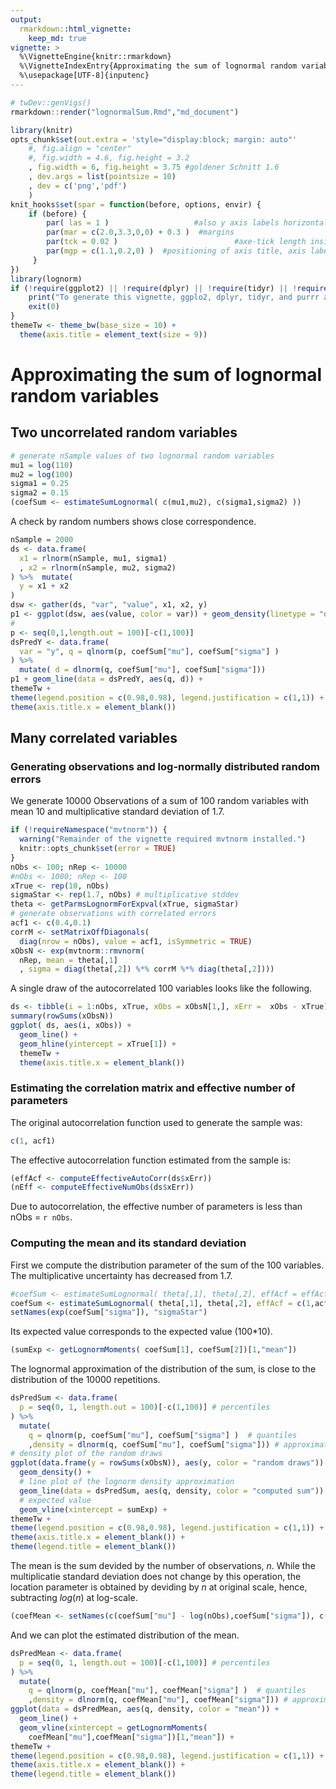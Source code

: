 ```yaml
---
output: 
  rmarkdown::html_vignette: 
    keep_md: true
vignette: >
  %\VignetteEngine{knitr::rmarkdown}
  %\VignetteIndexEntry{Approximating the sum of lognormal random variables}
  %\usepackage[UTF-8]{inputenc}
---
```

```r
# twDev::genVigs()
rmarkdown::render("lognormalSum.Rmd","md_document") 
```

```r
library(knitr)
opts_chunk$set(out.extra = 'style="display:block; margin: auto"'
    #, fig.align = "center"
    #, fig.width = 4.6, fig.height = 3.2
    , fig.width = 6, fig.height = 3.75 #goldener Schnitt 1.6
    , dev.args = list(pointsize = 10)
    , dev = c('png','pdf')
    )
knit_hooks$set(spar = function(before, options, envir) {
    if (before) {
        par( las = 1 )                   #also y axis labels horizontal
        par(mar = c(2.0,3.3,0,0) + 0.3 )  #margins
        par(tck = 0.02 )                          #axe-tick length inside plots             
        par(mgp = c(1.1,0.2,0) )  #positioning of axis title, axis labels, axis
     }
})
library(lognorm) 
if (!require(ggplot2) || !require(dplyr) || !require(tidyr) || !require(purrr)) {
	print("To generate this vignette, ggplo2, dplyr, tidyr, and purrr are required.")
	exit(0)
}
themeTw <- theme_bw(base_size = 10) + 
  theme(axis.title = element_text(size = 9))
```

# Approximating the sum of lognormal random variables

## Two uncorrelated random variables
```r
# generate nSample values of two lognormal random variables
mu1 = log(110)
mu2 = log(100)
sigma1 = 0.25
sigma2 = 0.15
(coefSum <- estimateSumLognormal( c(mu1,mu2), c(sigma1,sigma2) ))
```

A check by random numbers shows close correspondence.

```r
nSample = 2000
ds <- data.frame(
  x1 = rlnorm(nSample, mu1, sigma1)
  , x2 = rlnorm(nSample, mu2, sigma2)
) %>%  mutate(
  y = x1 + x2
)
dsw <- gather(ds, "var", "value", x1, x2, y)
p1 <- ggplot(dsw, aes(value, color = var)) + geom_density(linetype = "dotted")
#
p <- seq(0,1,length.out = 100)[-c(1,100)]
dsPredY <- data.frame(
  var = "y", q = qlnorm(p, coefSum["mu"], coefSum["sigma"] )
) %>%
  mutate( d = dlnorm(q, coefSum["mu"], coefSum["sigma"]))
p1 + geom_line(data = dsPredY, aes(q, d)) +
themeTw +
theme(legend.position = c(0.98,0.98), legend.justification = c(1,1)) +
theme(axis.title.x = element_blank())
```

## Many correlated variables 

### Generating observations and log-normally distributed random errors

We generate 10000 Observations of a sum of 100 random variables 
with mean 10 and multiplicative standard deviation
of 1.7.

```r
if (!requireNamespace("mvtnorm")) {
  warning("Remainder of the vignette required mvtnorm installed.")
  knitr::opts_chunk$set(error = TRUE) 
}
nObs <- 100; nRep <- 10000
#nObs <- 1000; nRep <- 100
xTrue <- rep(10, nObs)
sigmaStar <- rep(1.7, nObs) # multiplicative stddev 
theta <- getParmsLognormForExpval(xTrue, sigmaStar)
# generate observations with correlated errors
acf1 <- c(0.4,0.1)
corrM <- setMatrixOffDiagonals(
  diag(nrow = nObs), value = acf1, isSymmetric = TRUE)
xObsN <- exp(mvtnorm::rmvnorm(
  nRep, mean = theta[,1]
  , sigma = diag(theta[,2]) %*% corrM %*% diag(theta[,2])))
```

A single draw of the autocorrelated 100 variables looks like the following.
```r
ds <- tibble(i = 1:nObs, xTrue, xObs = xObsN[1,], xErr =  xObs - xTrue)
summary(rowSums(xObsN))
ggplot( ds, aes(i, xObs)) +
  geom_line() +
  geom_hline(yintercept = xTrue[1]) +
  themeTw +   
  theme(axis.title.x = element_blank())
```

### Estimating the correlation matrix and effective number of parameters

The original autocorrelation function used to generate the sample was:
```r
c(1, acf1)
```

The effective autocorrelation function estimated from the sample is:
```r
(effAcf <- computeEffectiveAutoCorr(ds$xErr))
(nEff <- computeEffectiveNumObs(ds$xErr))
```

Due to autocorrelation, the effective number of parameters is less than 
nObs = `r nObs`.

### Computing the mean and its standard deviation

First we compute the distribution parameter of the sum of the 100 variables.
The multiplicative uncertainty has decreased from 1.7.

```r
#coefSum <- estimateSumLognormal( theta[,1], theta[,2], effAcf = effAcf )
coefSum <- estimateSumLognormal( theta[,1], theta[,2], effAcf = c(1,acf1) )
setNames(exp(coefSum["sigma"]), "sigmaStar")
```

Its expected value corresponds to the expected value (100*10).

```r
(sumExp <- getLognormMoments( coefSum[1], coefSum[2])[1,"mean"])
```

The lognormal approximation of the distribution of the sum, is close to the
distribution of the 10000 repetitions.

```r
dsPredSum <- data.frame(
  p = seq(0, 1, length.out = 100)[-c(1,100)] # percentiles
) %>%
  mutate( 
    q = qlnorm(p, coefSum["mu"], coefSum["sigma"] )  # quantiles
    ,density = dlnorm(q, coefSum["mu"], coefSum["sigma"])) # approximated density
# density plot of the random draws
ggplot(data.frame(y = rowSums(xObsN)), aes(y, color = "random draws")) + 
  geom_density() +
  # line plot of the lognorm density approximation
  geom_line(data = dsPredSum, aes(q, density, color = "computed sum")) +
  # expected value
  geom_vline(xintercept = sumExp) +
themeTw +
theme(legend.position = c(0.98,0.98), legend.justification = c(1,1)) +
theme(axis.title.x = element_blank()) +
theme(legend.title = element_blank())
```
The mean is the sum devided by the number of observations, $n$.
While the multiplicatie standard deviation does not change by this operation,
the location parameter is obtained by deviding by $n$ at original scale, hence,
subtracting $log(n)$ at log-scale.
```r
(coefMean <- setNames(c(coefSum["mu"] - log(nObs),coefSum["sigma"]), c("mu","sigma")))
```

And we can plot the estimated distribution of the mean.
```r
dsPredMean <- data.frame(
  p = seq(0, 1, length.out = 100)[-c(1,100)] # percentiles
) %>%
  mutate( 
    q = qlnorm(p, coefMean["mu"], coefMean["sigma"] )  # quantiles
    ,density = dlnorm(q, coefMean["mu"], coefMean["sigma"])) # approximated density
ggplot(data = dsPredMean, aes(q, density, color = "mean")) +
  geom_line() +
  geom_vline(xintercept = getLognormMoments(
    coefMean["mu"],coefMean["sigma"])[1,"mean"]) +
themeTw +
theme(legend.position = c(0.98,0.98), legend.justification = c(1,1)) +
theme(axis.title.x = element_blank()) +
theme(legend.title = element_blank())
```



